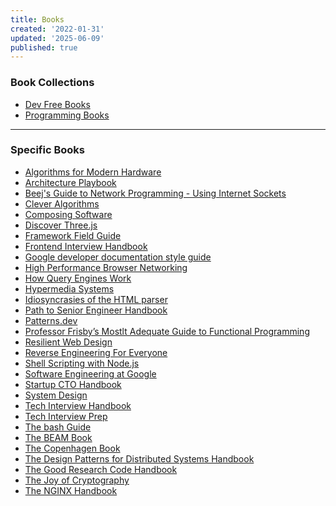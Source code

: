 ```yaml
---
title: Books
created: '2022-01-31'
updated: '2025-06-09'
published: true
---
```


### Book Collections

- [Dev Free Books](https://devfreebooks.github.io)
- [Programming Books](https://ebookfoundation.github.io/free-programming-books)

---

### Specific Books

- [Algorithms for Modern Hardware](https://en.algorithmica.org/hpc)
- [Architecture Playbook](https://nocomplexity.com/documents/arplaybook/introduction.html)
- [Beej's Guide to Network Programming - Using Internet Sockets](https://beej.us/guide/bgnet/html)
- [Clever Algorithms](https://cleveralgorithms.com/nature-inspired)
- [Composing Software](https://medium.com/javascript-scene/composing-software-the-book-f31c77fc3ddc)
- [Discover Three.js](https://discoverthreejs.com)
- [Framework Field Guide](https://playfulprogramming.com/collections/framework-field-guide-fundamentals)
- [Frontend Interview Handbook](https://frontendinterviewhandbook.com)
- [Google developer documentation style guide](https://developers.google.com/style)
- [High Performance Browser Networking](https://hpbn.co)
- [How Query Engines Work](https://howqueryengineswork.com)
- [Hypermedia Systems](https://hypermedia.systems)
- [Idiosyncrasies of the HTML parser](https://htmlparser.info)
- [Path to Senior Engineer Handbook](https://github.com/jordan-cutler/path-to-senior-engineer-handbook)
- [Patterns.dev](https://www.patterns.dev)
- [Professor Frisby’s Mostlt Adequate Guide to Functional Programming](https://mostly-adequate.gitbook.io/mostly-adequate-guide)
- [Resilient Web Design](https://resilientwebdesign.com)
- [Reverse Engineering For Everyone](https://0xinfection.github.io/reversing)
- [Shell Scripting with Node.js](https://exploringjs.com/nodejs-shell-scripting/toc.html)
- [Software Engineering at Google](https://abseil.io/resources/swe-book/html/toc.html)
- [Startup CTO Handbook](https://github.com/ZachGoldberg/Startup-CTO-Handbook)
- [System Design](https://github.com/karanpratapsingh/system-design)
- [Tech Interview Handbook](https://techinterviewhandbook.org)
- [Tech Interview Prep](https://techinterview.guide)
- [The bash Guide](https://guide.bash.academy)
- [The BEAM Book](https://github.com/happi/theBeamBook)
- [The Copenhagen Book](https://thecopenhagenbook.com)
- [The Design Patterns for Distributed Systems Handbook](https://www.freecodecamp.org/news/design-patterns-for-distributed-systems)
- [The Good Research Code Handbook](https://goodresearch.dev/index.html)
- [The Joy of Cryptography](https://joyofcryptography.com)
- [The NGINX Handbook](https://www.freecodecamp.org/news/the-nginx-handbook)
